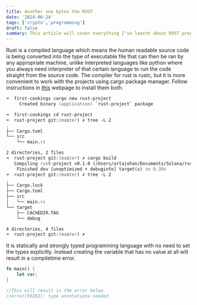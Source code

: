 ```yaml
---
title: Another one bytes the RUST
date: '2024-06-24'
tags: ['crypto','programming']
draft: false
summary: This article will cover everything I've learnt about RUST programming language 
---
```


Rust is a compiled language which means the human readable source code
is being converted into the type of executable file that can then be ran
by any appropriate machine, unlike interpreted languages like python
where you always need interpreter of that certain language to run
the code straight from the source code. 
    The compiler for rust is rustc, but it is more convenient to work
with the projects using cargo package manager. Follow instructions
in [this](https://www.rust-lang.org/tools/install) webpage to install
them both. 

```zsh
➜  first-cookings cargo new rust-project
     Created binary (application) `rust-project` package

➜  first-cookings cd rust-project 
➜  rust-project git:(master) ✗ tree -L 2
.
├── Cargo.toml
└── src
    └── main.rs

2 directories, 2 files
➜  rust-project git:(master) ✗ cargo build
   Compiling rust-project v0.1.0 (/Users/artajohan/Documents/Solana/rust-start/first-cookings/rust-project)
    Finished dev [unoptimized + debuginfo] target(s) in 0.39s
➜  rust-project git:(master) ✗ tree -L 2  
.
├── Cargo.lock
├── Cargo.toml
├── src
│   └── main.rs
└── target
    ├── CACHEDIR.TAG
    └── debug

4 directories, 4 files
➜  rust-project git:(master) ✗ 
```

It is statically and strongly typed programming language with no
need to set the types explicitly. Instead creating the variable that
has no value at all will result in a compiletime error.

```rust
fn main() {
    let var;
}

//This will result in the error below
//error[E0282]: type annotations needed
```

